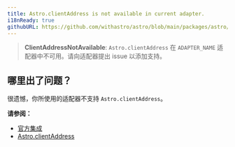 ```yaml
---
title: Astro.clientAddress is not available in current adapter.
i18nReady: true
githubURL: https://github.com/withastro/astro/blob/main/packages/astro/src/core/errors/errors-data.ts
---
```


> **ClientAddressNotAvailable**: `Astro.clientAddress` 在 `ADAPTER_NAME` 适配器中不可用。请向适配器提出 issue 以添加支持。

## 哪里出了问题？
很遗憾，你所使用的适配器不支持 `Astro.clientAddress`。

**请参阅：**
-  [官方集成](/zh-cn/guides/integrations-guide/#官方集成)
-  [Astro.clientAddress](/zh-cn/reference/api-reference/#clientaddress)
